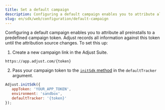 ```yaml
---
title: Set a default campaign
description: Configuring a default campaign enables you to attribute all preinstalls to a predefined campaign token.
slug: en/sdk/web/configuration/default-campaign
---
```


Configuring a default campaign enables you to attribute all preinstalls to a predefined campaign token. Adjust records all information against this token until the attribution source changes. To set this up:

1. Create a new campaign link in the Adjust Suite.

```text "{token}"
https://app.adjust.com/{token}
```

2. Pass your campaign token to the [`initSdk` method](#web-initsdk-invocation) in the `defaultTracker` argument.

```js
Adjust.initSdk({
   appToken: 'YOUR_APP_TOKEN',
   environment: 'sandbox',
   defaultTracker: '{token}'
});
```
